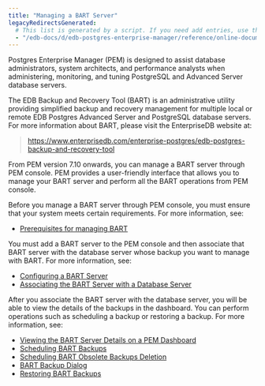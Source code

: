 ```yaml
---
title: "Managing a BART Server"
legacyRedirectsGenerated:
  # This list is generated by a script. If you need add entries, use the `legacyRedirects` key.
  - "/edb-docs/d/edb-postgres-enterprise-manager/reference/online-documentation/8.0/toc_pem_bart_management.html"
---
```


<div id="toc_pem_bart_management" class="registered_link"></div>

Postgres Enterprise Manager (PEM) is designed to assist database administrators, system architects, and performance analysts when administering, monitoring, and tuning PostgreSQL and Advanced Server database servers.

The EDB Backup and Recovery Tool (BART) is an administrative utility providing simplified backup and recovery management for multiple local or remote EDB Postgres Advanced Server and PostgreSQL database servers. For more information about BART, please visit the EnterpriseDB website at:

> <https://www.enterprisedb.com/enterprise-postgres/edb-postgres-backup-and-recovery-tool>

From PEM version 7.10 onwards, you can manage a BART server through PEM console. PEM provides a user-friendly interface that allows you to manage your BART server and perform all the BART operations from PEM console.

Before you manage a BART server through PEM console, you must ensure that your system meets certain requirements. For more information, see:

-   [Prerequisites for managing BART](01_managing_bart_prerequisites)

You must add a BART server to the PEM console and then associate that BART server with the database server whose backup you want to manage with BART. For more information, see:

-   [Configuring a BART Server](02_configuring_bart_server)
-   [Associating the BART Server with a Database Server](03_associating_bart_server_with_database_server)

After you associate the BART server with the database server, you will be able to view the details of the backups in the dashboard. You can perform operations such as scheduling a backup or restoring a backup. For more information, see:

-   [Viewing the BART Server Details on a PEM Dashboard](04_viewing_bart_dashboard)
-   [Scheduling BART Backups](05_scheduling_bart_backups)
-   [Scheduling BART Obsolete Backups Deletion](06_scheduling_bart_obsolete_backups_deletion)
-   [BART Backup Dialog](07_bart_backup_dialog)
-   [Restoring BART Backups](08_restoring_bart_backups)
